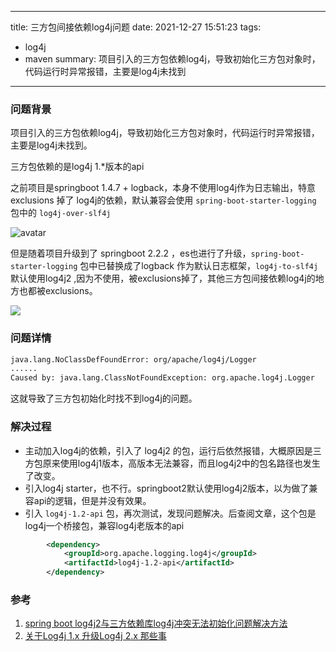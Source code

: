 
---
title: 三方包间接依赖log4j问题
date: 2021-12-27 15:51:23
tags:
  - log4j
  - maven
summary: 项目引入的三方包依赖log4j，导致初始化三方包对象时，代码运行时异常报错，主要是log4j未找到
---


### 问题背景

项目引入的三方包依赖log4j，导致初始化三方包对象时，代码运行时异常报错，主要是log4j未找到。

三方包依赖的是log4j 1.*版本的api

之前项目是springboot 1.4.7 + logback，本身不使用log4j作为日志输出，特意 exclusions 掉了 log4j的依赖，默认兼容会使用 `spring-boot-starter-logging` 包中的 `log4j-over-slf4j` 

![avatar](https://dzh213.oss-cn-beijing.aliyuncs.com/blog/springboot1-log4j%201.jpg)

但是随着项目升级到了 springboot 2.2.2 ，es也进行了升级，`spring-boot-starter-logging` 包中已替换成了logback 作为默认日志框架，`log4j-to-slf4j` 默认使用log4j2 ,因为不使用，被exclusions掉了，其他三方包间接依赖log4j的地方也都被exclusions。

![](https://dzh213.oss-cn-beijing.aliyuncs.com/blog/springboot2-log4j%202.jpg)

### 问题详情

```bash
java.lang.NoClassDefFoundError: org/apache/log4j/Logger
......
Caused by: java.lang.ClassNotFoundException: org.apache.log4j.Logger
```

这就导致了三方包初始化时找不到log4j的问题。

### 解决过程

* 主动加入log4j的依赖，引入了 log4j2 的包，运行后依然报错，大概原因是三方包原来使用log4j1版本，高版本无法兼容，而且log4j2中的包名路径也发生了改变。
* 引入log4j starter，也不行。springboot2默认使用log4j2版本，以为做了兼容api的逻辑，但是并没有效果。
* 引入 `log4j-1.2-api` 包，再次测试，发现问题解决。后查阅文章，这个包是log4j一个桥接包，兼容log4j老版本的api

``` xml
        <dependency>
            <groupId>org.apache.logging.log4j</groupId>
            <artifactId>log4j-1.2-api</artifactId>
        </dependency>
```



### 参考

1. [spring boot log4j2与三方依赖库log4j冲突无法初始化问题解决方法](https://www.bbsmax.com/A/QV5ZvYG25y/)
2. [关于Log4j 1.x 升级Log4j 2.x 那些事](https://blog.csdn.net/hadues/article/details/101056724)

